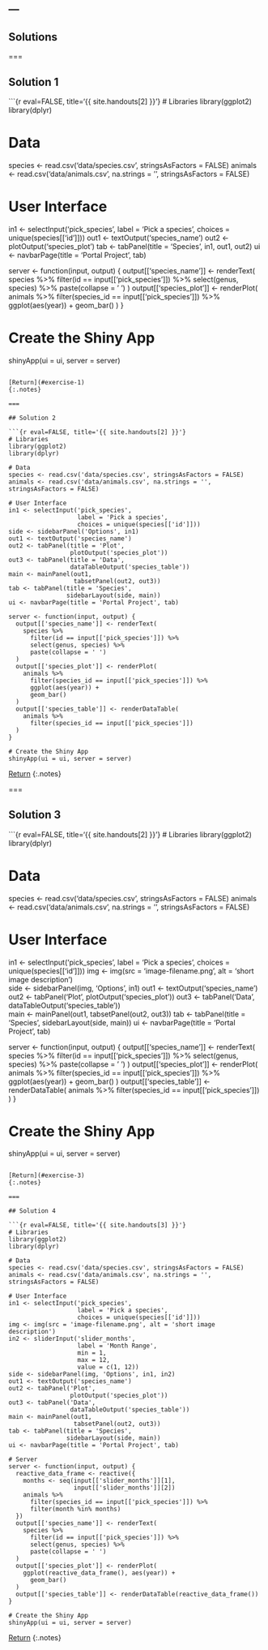 ---
---

## Solutions

===

## Solution 1

```{r eval=FALSE, title='{{ site.handouts[2] }}'}
# Libraries
library(ggplot2)
library(dplyr)

# Data
species <- read.csv('data/species.csv', stringsAsFactors = FALSE)
animals <- read.csv('data/animals.csv', na.strings = '', stringsAsFactors = FALSE)

# User Interface
in1 <- selectInput('pick_species',
                   label = 'Pick a species',
                   choices = unique(species[['id']]))
out1 <- textOutput('species_name')
out2 <- plotOutput('species_plot')
tab <- tabPanel(title = 'Species',
                in1, out1, out2)
ui <- navbarPage(title = 'Portal Project', tab)

server <- function(input, output) {
  output[['species_name']] <- renderText(
    species %>%
      filter(id == input[['pick_species']]) %>%
      select(genus, species) %>%
      paste(collapse = ' ')
  )
  output[['species_plot']] <- renderPlot(
    animals %>%
      filter(species_id == input[['pick_species']]) %>%
      ggplot(aes(year)) +
      geom_bar()
  )
}

# Create the Shiny App
shinyApp(ui = ui, server = server)
```

[Return](#exercise-1)
{:.notes}

===

## Solution 2

```{r eval=FALSE, title='{{ site.handouts[2] }}'}
# Libraries
library(ggplot2)
library(dplyr)

# Data
species <- read.csv('data/species.csv', stringsAsFactors = FALSE)
animals <- read.csv('data/animals.csv', na.strings = '', stringsAsFactors = FALSE)

# User Interface
in1 <- selectInput('pick_species',
                   label = 'Pick a species',
                   choices = unique(species[['id']]))
side <- sidebarPanel('Options', in1)
out1 <- textOutput('species_name')
out2 <- tabPanel(title = 'Plot',
                 plotOutput('species_plot'))
out3 <- tabPanel(title = 'Data',
                 dataTableOutput('species_table'))                 
main <- mainPanel(out1,
                  tabsetPanel(out2, out3))
tab <- tabPanel(title = 'Species',
                sidebarLayout(side, main))
ui <- navbarPage(title = 'Portal Project', tab)

server <- function(input, output) {
  output[['species_name']] <- renderText(
    species %>%
      filter(id == input[['pick_species']]) %>%
      select(genus, species) %>%
      paste(collapse = ' ')
  )
  output[['species_plot']] <- renderPlot(
    animals %>%
      filter(species_id == input[['pick_species']]) %>%
      ggplot(aes(year)) +
      geom_bar()
  )
  output[['species_table']] <- renderDataTable(
    animals %>%
      filter(species_id == input[['pick_species']])
  )
}

# Create the Shiny App
shinyApp(ui = ui, server = server)
```

[Return](#exercise-2)
{:.notes}

===

## Solution 3

```{r eval=FALSE, title='{{ site.handouts[2] }}'}
# Libraries
library(ggplot2)
library(dplyr)

# Data
species <- read.csv('data/species.csv', stringsAsFactors = FALSE)
animals <- read.csv('data/animals.csv', na.strings = '', stringsAsFactors = FALSE)

# User Interface
in1 <- selectInput('pick_species',
                   label = 'Pick a species',
                   choices = unique(species[['id']]))
img <- img(src = 'image-filename.png', alt = 'short image description')                   
side <- sidebarPanel(img, 'Options', in1)
out1 <- textOutput('species_name')
out2 <- tabPanel('Plot',
                 plotOutput('species_plot'))
out3 <- tabPanel('Data',
                 dataTableOutput('species_table'))                 
main <- mainPanel(out1,
                  tabsetPanel(out2, out3))
tab <- tabPanel(title = 'Species',
                sidebarLayout(side, main))
ui <- navbarPage(title = 'Portal Project', tab)

server <- function(input, output) {
  output[['species_name']] <- renderText(
    species %>%
      filter(id == input[['pick_species']]) %>%
      select(genus, species) %>%
      paste(collapse = ' ')
  )
  output[['species_plot']] <- renderPlot(
    animals %>%
      filter(species_id == input[['pick_species']]) %>%
      ggplot(aes(year)) +
      geom_bar()
  )
  output[['species_table']] <- renderDataTable(
    animals %>%
      filter(species_id == input[['pick_species']])
  )
}

# Create the Shiny App
shinyApp(ui = ui, server = server)
```

[Return](#exercise-3)
{:.notes}

===

## Solution 4

```{r eval=FALSE, title='{{ site.handouts[3] }}'}
# Libraries
library(ggplot2)
library(dplyr)

# Data
species <- read.csv('data/species.csv', stringsAsFactors = FALSE)
animals <- read.csv('data/animals.csv', na.strings = '', stringsAsFactors = FALSE)

# User Interface
in1 <- selectInput('pick_species',
                   label = 'Pick a species',
                   choices = unique(species[['id']]))
img <- img(src = 'image-filename.png', alt = 'short image description')
in2 <- sliderInput('slider_months',
                   label = 'Month Range',
                   min = 1,
                   max = 12,
                   value = c(1, 12))
side <- sidebarPanel(img, 'Options', in1, in2)									    
out1 <- textOutput('species_name')
out2 <- tabPanel('Plot',
                 plotOutput('species_plot'))
out3 <- tabPanel('Data',
                 dataTableOutput('species_table'))                 
main <- mainPanel(out1,
                  tabsetPanel(out2, out3))
tab <- tabPanel(title = 'Species',
                sidebarLayout(side, main))
ui <- navbarPage(title = 'Portal Project', tab)

# Server
server <- function(input, output) {
  reactive_data_frame <- reactive({
    months <- seq(input[['slider_months']][1],
                  input[['slider_months']][2])
    animals %>%
      filter(species_id == input[['pick_species']]) %>%
      filter(month %in% months)
  })
  output[['species_name']] <- renderText(
    species %>%
      filter(id == input[['pick_species']]) %>%
      select(genus, species) %>%
      paste(collapse = ' ')
  )
  output[['species_plot']] <- renderPlot(
    ggplot(reactive_data_frame(), aes(year)) +
      geom_bar()
  )
  output[['species_table']] <- renderDataTable(reactive_data_frame())
}

# Create the Shiny App
shinyApp(ui = ui, server = server)
```

[Return](#exercise-4)
{:.notes}
